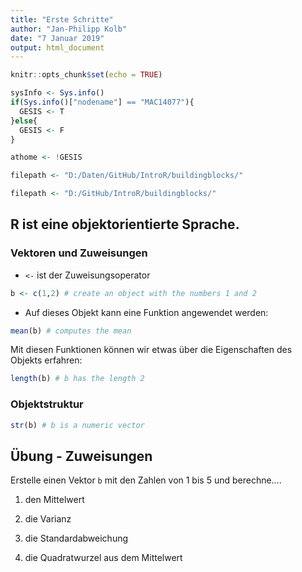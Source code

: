 ```yaml
---
title: "Erste Schritte"
author: "Jan-Philipp Kolb"
date: "7 Januar 2019"
output: html_document
---
```


```r
knitr::opts_chunk$set(echo = TRUE)
```

```r
sysInfo <- Sys.info()
if(Sys.info()["nodename"] == "MAC14077"){
  GESIS <- T
}else{
  GESIS <- F
}

athome <- !GESIS
```

```r
filepath <- "D:/Daten/GitHub/IntroR/buildingblocks/"
```

```r
filepath <- "D:/GitHub/IntroR/buildingblocks/"
```


## R ist eine objektorientierte Sprache.

### Vektoren und Zuweisungen

-  `<-` ist der Zuweisungsoperator

```r
b <- c(1,2) # create an object with the numbers 1 and 2
```

-  Auf dieses Objekt kann eine Funktion angewendet werden:

```r
mean(b) # computes the mean
```

Mit diesen Funktionen können wir etwas über die Eigenschaften des Objekts erfahren:

```r
length(b) # b has the length 2
```

### Objektstruktur

```r
str(b) # b is a numeric vector
```

<!--
## Funktionen in base-Paket

|Function |Meaning            |Example   |
|:--------|:------------------|:---------|
|str()    |Object structure   |str(b)    |
|max()    |Maximum            |max(b)    |
|min()    |Minimum            |min(b)    |
|sd()     |Standard deviation |sd(b)     |
|var()    |Variance           |var(b)    |
|mean()   |Mean               |mean(b)   |
|median() |Median             |median(b) |

Diese Funktionen benötigen nur ein Argument.

## Funktionen mit mehr Argumenten

### Andere Funktionen benötigen mehr Argumente:

|Argument   |Bedeutung         |Beispiel       |
|:----------|:-----------------|:--------------|
|quantile() |90 % Quantile     |quantile(b,.9) |
|sample()   |Draw a sample     |sample(b,1)    |

 

```r
quantile(b,.9)
sample(b,1) 
```

## Funktionen mit einem Argument

```r
mean(b)
median(b)
```


## Beispiele - Funktionen mit mehr als einem Argument

```r
max(b)
min(b)
sd(b)
var(b)
```



## [**Überblick Funktionen**](http://cran.r-project.org/doc/manuals/R-intro.html)

<http://cran.r-project.org/doc/manuals/R-intro.html>

![](figure/UebersichtBefehle.PNG)

-->

## Übung - Zuweisungen

Erstelle einen Vektor `b` mit den Zahlen von 1 bis 5 und berechne....

1. den Mittelwert

2. die Varianz

3. die Standardabweichung

4. die Quadratwurzel aus dem Mittelwert


